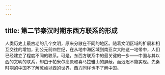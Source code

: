 ```yaml
---
---
---
```

title: 第二节秦汉时期东西方联系的形成
---



人类历史上最古老的几个文明，原来分散在不同的地区。随着文明区域的扩展和相互交往的增加，到公元前四世纪，在从地中海区域到南亚次大陆这一地带中，人们已经建立了程度不同的联系。可是，东西方联系中的最关键的一步——中国与其以西的文明的联系，却由于帕米尔高原和喜马拉雅山的屏蔽，而迟迟不能实现。先秦时期的中国不了解葱岭以西的世界，西方同样也不了解中国。